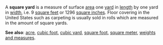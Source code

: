 A '''square yard''' is a measure of surface [[area]] one [[yard]] in [[length]] by one yard in [[width]], i.e.  9 [[square foot|square feet]] or 1296 [[square inch|square inches]].  Floor covering in the United States such as carpeting  is usually sold in rolls which are measured in the amount of square yards.

'''See also''': [[acre]], [[cubic foot]], [[cubic yard]], [[square foot]],  [[square meter]], [[Wiktionary_Appendix:Weights_and_measures|weights and measures]].